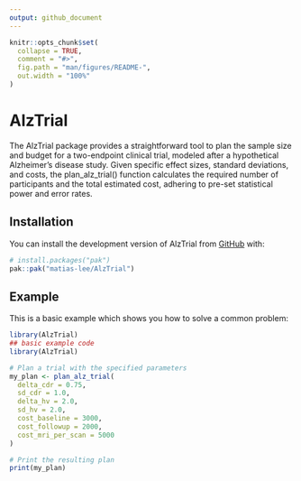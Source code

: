 ```yaml
---
output: github_document
---
```


<!-- README.md is generated from README.Rmd. Please edit that file -->

```r
knitr::opts_chunk$set(
  collapse = TRUE,
  comment = "#>",
  fig.path = "man/figures/README-",
  out.width = "100%"
)
```

# AlzTrial

<!-- badges: start -->
<!-- badges: end -->

The AlzTrial package provides a straightforward tool to plan the sample size and budget for a two-endpoint clinical trial, modeled after a hypothetical Alzheimer's disease study. Given specific effect sizes, standard deviations, and costs, the plan_alz_trial() function calculates the required number of participants and the total estimated cost, adhering to pre-set statistical power and error rates.

## Installation

You can install the development version of AlzTrial from [GitHub](https://github.com/) with:

``` r
# install.packages("pak")
pak::pak("matias-lee/AlzTrial")
```

## Example

This is a basic example which shows you how to solve a common problem:

```r
library(AlzTrial)
## basic example code
library(AlzTrial)

# Plan a trial with the specified parameters
my_plan <- plan_alz_trial(
  delta_cdr = 0.75,
  sd_cdr = 1.0,
  delta_hv = 2.0,
  sd_hv = 2.0,
  cost_baseline = 3000,
  cost_followup = 2000,
  cost_mri_per_scan = 5000
)

# Print the resulting plan
print(my_plan)
```
